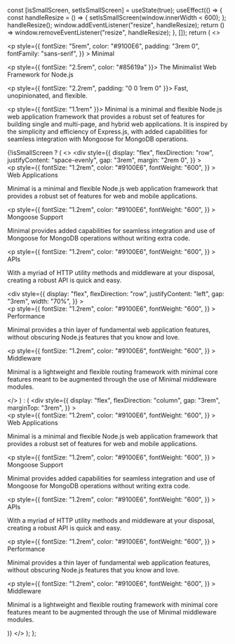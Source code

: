   const [isSmallScreen, setIsSmallScreen] = useState(true);
  useEffect(() => {
    const handleResize = () => {
      setIsSmallScreen(window.innerWidth < 600);
    };
    handleResize();
    window.addEventListener("resize", handleResize);
    return () => window.removeEventListener("resize", handleResize);
  }, []);
  return (
    <>
      <div>
        <p
          style={{
            fontSize: "5rem",
            color: "#9100E6",
            padding: "3rem 0",
            fontFamily: "sans-serif",
          }}
        >
          Minimal
        </p>
      </div>
      <div>
        <p style={{ fontSize: "2.5rem", color: "#85619a" }}>
          The Minimalist Web Framework for Node.js
        </p>
        <p style={{ fontSize: "2.2rem", padding: "0 0 1rem 0" }}>
          Fast, unopinionated, and flexible.
        </p>
      </div>
      <div>
        <p style={{ fontSize: "1.1rem" }}>
          Minimal is a minimal and flexible Node.js web application framework
          that provides a robust set of features for building single and
          multi-page, and hybrid web applications. It is inspired by the
          simplicity and efficiency of Express.js, with added capabilities for
          seamless integration with Mongoose for MongoDB operations.
        </p>
      </div>
      {!isSmallScreen ? (
        <>
          <div
            style={{
              display: "flex",
              flexDirection: "row",
              justifyContent: "space-evenly",
              gap: "3rem",
              margin: "2rem 0",
            }}
          >
            <div>
              <p
                style={{
                  fontSize: "1.2rem",
                  color: "#9100E6",
                  fontWeight: "600",
                }}
              >
                Web Applications
              </p>
              <p>
                Minimal is a minimal and flexible Node.js web application
                framework that provides a robust set of features for web and
                mobile applications.
              </p>
            </div>
            <div>
              <p
                style={{
                  fontSize: "1.2rem",
                  color: "#9100E6",
                  fontWeight: "600",
                }}
              >
                Mongoose Support
              </p>
              <p>
                Minimal provides added capabilities for seamless integration and
                use of Mongoose for MongoDB operations without writing extra
                code.
              </p>
            </div>
            <div>
              <p
                style={{
                  fontSize: "1.2rem",
                  color: "#9100E6",
                  fontWeight: "600",
                }}
              >
                APIs
              </p>
              <p>
                With a myriad of HTTP utility methods and middleware at your
                disposal, creating a robust API is quick and easy.
              </p>
            </div>
          </div>
          <div
            style={{
              display: "flex",
              flexDirection: "row",
              justifyContent: "left",
              gap: "3rem",
              width: "70%",
            }}
          >
            <div>
              <p
                style={{
                  fontSize: "1.2rem",
                  color: "#9100E6",
                  fontWeight: "600",
                }}
              >
                Performance
              </p>
              <p>
                Minimal provides a thin layer of fundamental web application
                features, without obscuring Node.js features that you know and
                love.
              </p>
            </div>
            <div>
              <p
                style={{
                  fontSize: "1.2rem",
                  color: "#9100E6",
                  fontWeight: "600",
                }}
              >
                Middleware
              </p>
              <p>
                Minimal is a lightweight and flexible routing framework with
                minimal core features meant to be augmented through the use of
                Minimal middleware modules.
              </p>
            </div>
          </div>
        </>
      ) : (
        <div
          style={{
            display: "flex",
            flexDirection: "column",
            gap: "3rem",
            marginTop: "3rem",
          }}
        >
          <div>
            <p
              style={{
                fontSize: "1.2rem",
                color: "#9100E6",
                fontWeight: "600",
              }}
            >
              Web Applications
            </p>
            <p>
              Minimal is a minimal and flexible Node.js web application
              framework that provides a robust set of features for web and
              mobile applications.
            </p>
          </div>
          <div>
            <p
              style={{
                fontSize: "1.2rem",
                color: "#9100E6",
                fontWeight: "600",
              }}
            >
              Mongoose Support
            </p>
            <p>
              Minimal provides added capabilities for seamless integration and
              use of Mongoose for MongoDB operations without writing extra code.
            </p>
          </div>
          <div>
            <p
              style={{
                fontSize: "1.2rem",
                color: "#9100E6",
                fontWeight: "600",
              }}
            >
              APIs
            </p>
            <p>
              With a myriad of HTTP utility methods and middleware at your
              disposal, creating a robust API is quick and easy.
            </p>
          </div>
          <div>
            <p
              style={{
                fontSize: "1.2rem",
                color: "#9100E6",
                fontWeight: "600",
              }}
            >
              Performance
            </p>
            <p>
              Minimal provides a thin layer of fundamental web application
              features, without obscuring Node.js features that you know and
              love.
            </p>
          </div>
          <div>
            <p
              style={{
                fontSize: "1.2rem",
                color: "#9100E6",
                fontWeight: "600",
              }}
            >
              Middleware
            </p>
            <p>
              Minimal is a lightweight and flexible routing framework with
              minimal core features meant to be augmented through the use of
              Minimal middleware modules.
            </p>
          </div>
        </div>
      )}
    </>
  );
};

<Hero />
